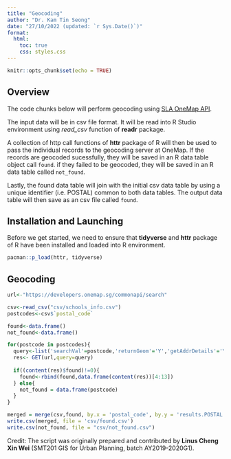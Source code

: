 ```yaml
---
title: "Geocoding"
author: "Dr. Kam Tin Seong"
date: "27/10/2022 (updated: `r Sys.Date()`)"
format:
  html:
    toc: true
    css: styles.css
---
```


```r
knitr::opts_chunk$set(echo = TRUE)
```

## Overview

The code chunks below will perform geocoding using [SLA OneMap API](https://www.onemap.gov.sg/docs/#onemap-rest-apis).  

The input data will be in csv file format.  It will be read into R Studio environment using *read_csv* function of **readr** package.

A collection of http call functions of **httr** package of R will then be used to pass the individual records to the geocoding server at OneMap.  If the records are geocoded sucessfully, they will be saved in an R data table object call `found`.  if they failed to be geocoded, they will be saved in an R data table called `not_found`.

Lastly, the found data table will join with the initial csv data table by using a unique identifier (i.e. POSTAL) common to both data tables.  The output data table will then save as an csv file called `found`.  

## Installation and Launching

Before we get started, we need to ensure that **tidyverse** and **httr** package of R have been installed and loaded into R environment. 

```r
pacman::p_load(httr, tidyverse)
```

## Geocoding

```r
url<-"https://developers.onemap.sg/commonapi/search"

csv<-read_csv("csv/schools_info.csv")
postcodes<-csv$`postal_code`

found<-data.frame()
not_found<-data.frame()

for(postcode in postcodes){
  query<-list('searchVal'=postcode,'returnGeom'='Y','getAddrDetails'='Y','pageNum'='1')
  res<- GET(url,query=query)
  
  if((content(res)$found)!=0){
    found<-rbind(found,data.frame(content(res))[4:13])
  } else{
    not_found = data.frame(postcode)
  }
}

merged = merge(csv,found, by.x = 'postal_code', by.y = 'results.POSTAL', all = TRUE)
write.csv(merged, file = 'csv/found.csv')
write.csv(not_found, file = "csv/not_found.csv")
```

Credit: The script was originally prepared and contributed by **Linus Cheng Xin Wei** (SMT201 GIS for Urban Planning, batch AY2019-2020G1).

